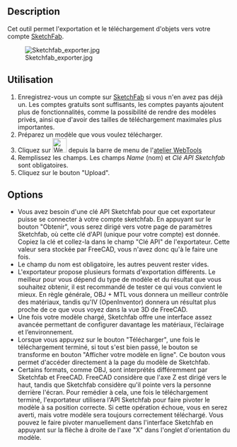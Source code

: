 <languages/>

{{GuiCommand/fr
|Name=WebTools Sketchfab
|Name/fr=WebTools Sketchfab
|MenuLocation=Web Tools → Sketchfab
|
|Workbenches=[[WebTools_Workbench/fr|WebTools]]
|Shortcut=
|SeeAlso=
}}

==Description==
Cet outil permet l'exportation et le téléchargement d'objets vers votre compte [http://www.sketchfab.com SketchFab]. {{Version/fr|0.17}}

[[Image:Sketchfab exporter.jpg]]

==Utilisation==

# Enregistrez-vous un compte sur [http://www.sketchfab.com SketchFab] si vous n'en avez pas déjà un. Les comptes gratuits sont suffisants, les comptes payants ajoutent plus de fonctionnalités, comme la possibilité de rendre des modèles privés, ainsi que d'avoir des tailles de téléchargement maximales plus importantes.
# Préparez un modèle que vous voulez télécharger.
# Cliquez sur [[Image:WebTools_Sketchfab.svg|32px]] depuis la barre de menu de l'[[WebTools_Workbench/fr|atelier WebTools]]
# Remplissez les champs. Les champs ''Name'' (nom) et ''Clé API Sketchfab'' sont obligatoires.
# Cliquez sur le bouton "Upload".

==Options==

* Vous avez besoin d'une clé API Sketchfab pour que cet exportateur puisse se connecter à votre compte sketchfab. En appuyant sur le bouton "Obtenir", vous serez dirigé vers votre page de paramètres Sketchfab, où cette clé d'API (unique pour votre compte) est donnée. Copiez la clé et collez-la dans le champ "Clé API" de l'exportateur. Cette valeur sera stockée par FreeCAD, vous n'avez donc qu'à le faire une fois.
* Le champ du nom est obligatoire, les autres peuvent rester vides.
* L'exportateur propose plusieurs formats d'exportation différents. Le meilleur pour vous dépend du type de modèle et du résultat que vous souhaitez obtenir, il est recommandé de tester ce qui vous convient le mieux. En règle générale, OBJ + MTL vous donnera un meilleur contrôle des matériaux, tandis qu'IV (OpenInventor) donnera un résultat plus proche de ce que vous voyez dans la vue 3D de FreeCAD.
* Une fois votre modèle chargé, Sketchfab offre une interface assez avancée permettant de configurer davantage les matériaux, l’éclairage et l’environnement.
* Lorsque vous appuyez sur le bouton "Télécharger", une fois le téléchargement terminé, si tout s'est bien passé, le bouton se transforme en bouton "Afficher votre modèle en ligne". Ce bouton vous permet d'accéder directement à la page du modèle de Sketchfab.
* Certains formats, comme OBJ, sont interprétés différemment par Sketchfab et FreeCAD. FreeCAD considère que l'axe Z est dirigé vers le haut, tandis que Sketchfab considère qu'il pointe vers la personne derrière l'écran. Pour remédier à cela, une fois le téléchargement terminé, l'exportateur utilisera l'API Sketchfab pour faire pivoter le modèle à sa position correcte. Si cette opération échoue, vous en serez averti, mais votre modèle sera toujours correctement téléchargé. Vous pouvez le faire pivoter manuellement dans l'interface Sketchfab en appuyant sur la flèche à droite de l'axe "X" dans l'onglet d'orientation du modèle.